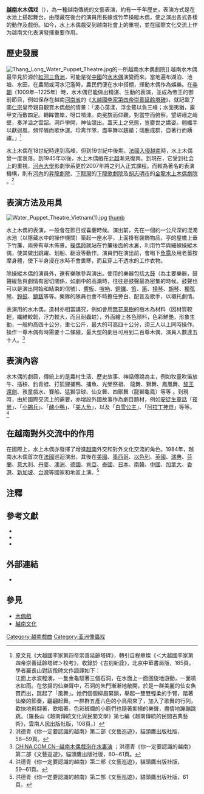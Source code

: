 {{Vietnamese|
 | title=越南水上木偶戏
 | picture=[[image:_Water_Puppet_Theatre_Vietnam(3).jpg|290px]]
 | caption=越南水上木偶戏
 | han-nom=𦨂𦇒渃
 | chuquocngu=Múa rối nước }}

'''[[越南|越南]]水木偶戏'''（{{vie|hn=𦨂𦇒渃|qn=Múa rối nước}}），為一種越南傳統的文藝表演，約有一千年歷史，表演方式是在水池上搭起舞台，由隱藏在後台的演員用長線或竹竿操縱木偶，使之演出各式各樣的動作及戲份。如今，水上木偶戲受到越南社會上的重視，並在國際文化交流上作为越南文化表演發揮重要作用。

== 歷史發展 == 
[[File:Thang_Long_Water_Puppet_Theatre.jpg|thumb]]的一所越南水木偶劇院]]
越南水木偶最早見於源於[[紅河三角洲|紅河三角洲]]，可能是從[[中國|中國]]的[[中國水傀儡|水木偶]]演變而來。當地遍布湖泊、池塘、水田，在農閒或河水氾濫時，農民們便在水中搭棚，揮動木偶作為娛樂。在[[越南李朝|李朝]]（1009年─1225年）時，水木偶已能做出精湛、生動的表演，並成為帝王的御前節目，例如保存在越南[[河南省_(越南)|河南省]]的《[[大越國李家第四帝崇善延齡塔碑|大越國李家第四帝崇善延齡塔碑]]》，就記載了[[李仁宗|李仁宗]]皇帝親自觀賞木偶戲的情景：「波心蕩漾，浮金鰲以負三峰；水面夷猶，露甲文而敷四足。轉眸瞥岸，呀口噴津。向冕旒而仰觀，對當空而俯察。望嵯峨之峭壁，奏洋溢之雲韶。洞戶爭開，神仙競出。蓋天上之皃態，豈塵世之嬌姿。翹纖手以獻迴風，頻悴眉而歌休運。珍禽作隊，盡率舞以趨蹌；瑞鹿成群，自著行而踴躍。」<ref>原文見《大越國李家第四帝崇善延齡塔碑》，轉引自程章燦《＜大越國李家第四帝崇善延齡塔碑＞校考》，收錄於《古刻新詮》，北京中華書局版，185頁。學者羅長山對該段碑文作語譯如下：<br/>江面上水波輕湧，一隻金龜馭著三個石洞，在水面上一面回旋地游動，一面噴水如雨。在悠揚的仙樂聲中，石洞的朱門漸漸地敝開，於是一群美麗的仙女魚貫而出，跳起了「風舞」。她們個個柳眉緊鎖，舉起一雙雙輕柔的手臂，踏著仙樂的節奏，翩翩起舞。一群群五產六色的小鳥飛來了，加入了歌舞的行列，歡快地飛翷著，歌唱著。色彩斑斕的小鹿們也隨著抑揚的樂聲，盡情地蹦蹦跳跳。（羅長山《越南傳統文化與民間文學》第七編《越南傳統的民間古典藝術》，雲南人民出版社版，108頁。）</ref>

水上木偶在18世紀時達到高峰，但到19世紀中後期，[[法國|法國]][[法屬印度支那|入侵越南]]時，水上木偶曾一度衰落。到1945年以後，水上木偶戲在[[北越|北越]]漸見復興。到現在，它受到社会上的重視，[[河內大學|河內大學]]影劇學系更於2007年將之列入正式課程。而較為著名的表演機構，則有[[河內|河內]]的[[昇龍劇院|昇龍劇院]]、[[下龍灣|下龍灣]]的[[下龍歌劇院|下龍歌劇院]]及[[胡志明市|胡志明市]]的[[金龍水上木偶劇院|金龍水上木偶劇院]] 。<ref>洪德青《你一定要認識的越南》第二部《文藝巡遊》，貓頭鷹出版社版，58─59頁。</ref>

== 表演方法及用具 == 
[[File:Water_Puppet_Theatre_Vietnam(1).jpg|thumb]]
[[image:Puppettheatre.JPG|thumb]]

水上木偶的表演，一般會在節日或喜慶時候。演出前，先在一個約一公尺深的混濁水池（以隱藏水中的操作機關）築起一座水亭，上面掛有裝飾物品，亭的屋檐上垂下竹簾，兩旁有草木佈景。[[操偶師|操偶師]]就站在竹簾後面的水裏，利用竹竿與細線操縱木偶，使其做出跳躍、划船、翻滾等動作。演員們在演出前，會喝下[[魚露|魚露]]及用老薑按摩身體，使下半身浸在水時不會畏寒，而且穿上不透水的工作衣物。

除操縱木偶的演員外，還有樂隊參與演出。使用的樂器包括[[大鼓|大鼓]]（為主要樂器，鼓聲緩急與劇情有密切關係，如劇中的高潮時，往往是鼓聲最為密集的時候。鼓聲也可以是演出開始和結束的信號）、[[響板|響板]]、[[嗩吶|嗩吶]]、[[鑼_(東亞)|銅鑼]]、[[笛|笛]]、[[簫|簫]]、[[揚琴|揚琴]]、[[胡琴|胡琴]]、[[獨弦琴|獨弦琴]]、[[鈴鼓|鈴鼓]]、[[鐃鈸|鐃鈸]]等等。樂隊的隊員也會不時擔任旁白、配音及歌手，以襯托劇情。

表演用的水木偶，造材亦相當講究，例如會用[[無花果樹|無花果樹]]的樹木為材料（因材質較輕，纖維較韌，浮力較大，而且耐蟲蛀），外面繪上各色顏料，色彩鮮艷，形象生動，一般約高四十公分，重七公斤，最大的可高四十公分，須三人以上同時操作。操作一尊木偶有時需要十二條線，最大型的劇目可用到二百尊木偶，演員人數達五十人。<ref>[http://big5.china.com.cn/chinese/TR-c/509205.htm CHINA.COM.CN─越南木偶戲泡在水裏演] {{Wayback|url=http://big5.china.com.cn/chinese/TR-c/509205.htm |date=20130706203924 }}；洪德青《你一定要認識的越南》第二部《文藝巡遊》，貓頭鷹出版社版，60─61頁。</ref>

== 表演內容 ==
水木偶的劇目，傳統上的是農村生活、歷史故事、神話傳說為主，例如牧童吹笛放牛、插秧、釣青蛙、打狐狸捕鴨、捕魚、光榮祭祖、 龍舞、獅舞、鳳凰舞、[[黎利#有關還劍湖的傳說|黎王還劍]]、孩童戲水、賽船、猛獅爭球、仙女舞、四獸舞（龍獅龜鳳）等等  。到現時，由於國際交流上的需要，亦增設外國故事作為劇目題材，例如[[安徒生童話|安徒生童話]]「[[夜鶯_(童話)|夜鶯]]」、「[[小錫兵_(童話)|小錫兵]]」、「[[醜小鴨|醜小鴨]]」、「[[美人魚_(童話)|美人魚]]」，以及「[[白雪公主|白雪公主]]」、「[[阿拉丁神燈|阿拉丁神燈]]」等等。<ref>洪德青《你一定要認識的越南》第二部《文藝巡遊》，貓頭鷹出版社版，59─61頁。</ref>

== 在越南對外交流中的作用 == 
在國際上，水上木偶亦發揮了增進[[越南|越南]]外交和對外文化交流的角色。1984年，越南水木偶首次在[[法國|法國]]巡迴演出，其後在[[美國|美國]]、[[墨西哥|墨西哥]]、[[以色列|以色列]]、[[英國|英國]]、[[瑞典|瑞典]]、[[芬蘭|芬蘭]]、[[意大利|意大利]]、[[丹麥|丹麥]]、[[澳洲|澳洲]]、[[德國|德國]]、[[肯亞|肯亞]]、[[泰國|泰國]]、[[日本|日本]]、[[南韓|南韓]]、[[中國|中國]]、[[加拿大|加拿大]]、[[香港|香港]]、[[新加坡|新加坡]]、[[台灣|台灣]]等國家和地區上演。<ref>洪德青《你一定要認識的越南》第二部《文藝巡遊》，貓頭鷹出版社版，61頁。</ref>

== 注釋 == 
{{reflist|2}} 

== 參考文獻 == 
<div class="references-small"> 
*{{cite book|title=《[[你一定要認識的越南|你一定要認識的越南]]》|author=[[洪德青|洪德青]]|location=[[臺北|臺北]]|publisher=[[貓頭鷹出版社|貓頭鷹出版社]]（2009）ISBN 9789866651717|language=zh}}
*{{cite book|title=《[[越南傳統文化與民間文學|越南傳統文化與民間文學]]》|author=[[羅長山|羅長山]]|location=[[昆明|昆明]]|publisher=[[雲南人民出版社|雲南人民出版社]]（2004）ISBN 7222040153|language=zh}}
*{{cite book|title=《[[古刻新詮|古刻新詮]]》|author=[[程章燦|程章燦]]|location=[[北京|北京]]|publisher=[[中華書局|中華書局]]（2009）ISBN 9787101065787|language=zh}}
</div>

== 外部連結 ==
{{Portal box|越南|文化}}
*{{zh}}{{cite web|url=http://big5.china.com.cn/chinese/TR-c/509205.htm|title=CHINA.COM.CN─越南木偶戲泡在水裏演|accessdate=2009-11-01|archive-date=2013-07-06|archive-url=https://web.archive.org/web/20130706203924/http://big5.china.com.cn/chinese/TR-c/509205.htm|dead-url=no}} 

== 參見 ==
{{Commonscat|Water puppetry}}
*[[木偶戲|木偶戲]] 
*[[越南文化|越南文化]]   
  
[[Category:越南戲曲|Category:越南戲曲]]
[[Category:亚洲傀儡戏|Category:亚洲傀儡戏]]